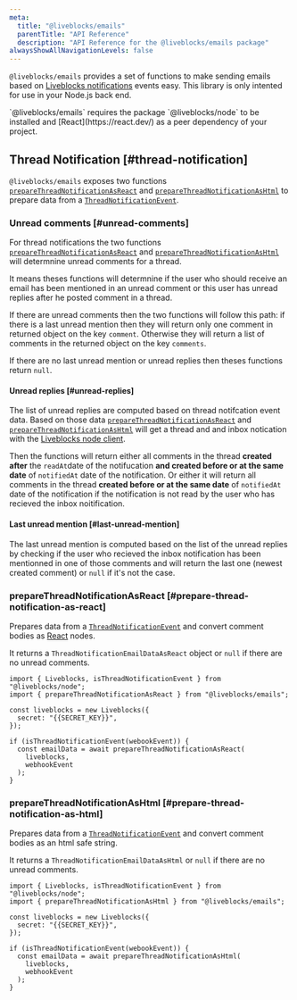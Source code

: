 ```yaml
---
meta:
  title: "@liveblocks/emails"
  parentTitle: "API Reference"
  description: "API Reference for the @liveblocks/emails package"
alwaysShowAllNavigationLevels: false
---
```


`@liveblocks/emails` provides a set of functions to make sending emails based on
[Liveblocks notifications](/docs/products/notifications) events easy. This
library is only intented for use in your Node.js back end.

<Banner title="Requirements">
  `@liveblocks/emails` requires the package `@liveblocks/node` to be installed
  and [React](https://react.dev/) as a peer dependency of your project.
</Banner>

## Thread Notification [#thread-notification]

`@liveblocks/emails` exposes two functions
[`prepareThreadNotificationAsReact`](#prepare-thread-notification-as-react) and
[`prepareThreadNotificationAsHtml`](#prepare-thread-notification-as-html) to
prepare data from a
[`ThreadNotificationEvent`](/docs/platform/webhooks#Thread-notification).

### Unread comments [#unread-comments]

For thread notifications the two functions
[`prepareThreadNotificationAsReact`](#prepare-thread-notification-as-react) and
[`prepareThreadNotificationAsHtml`](#prepare-thread-notification-as-html) will
determnine unread comments for a thread.

It means theses functions will determnine if the user who should receive an
email has been mentioned in an unread comment or this user has unread replies
after he posted comment in a thread.

If there are unread comments then the two functions will follow this path: if
there is a last unread mention then they will return only one comment in
returned object on the key `comment`. Otherwise they will return a list of
comments in the returned object on the key `comments`.

If there are no last unread mention or unread replies then theses functions
return `null`.

#### Unread replies [#unread-replies]

The list of unread replies are computed based on thread notifcation event data.
Based on those data
[`prepareThreadNotificationAsReact`](#prepare-thread-notification-as-react) and
[`prepareThreadNotificationAsHtml`](#prepare-thread-notification-as-html) will
get a thread and and inbox notication with the
[Liveblocks node client](d/ocs/api-reference/liveblocks-node#Liveblocks-client).

Then the functions will return either all comments in the thread **created
after** the `readAt`date of the notifucation **and created before or at the same
date** of `notifiedAt` date of the notification. Or either it will return all
comments in the thread **created before or at the same date** of `notifiedAt`
date of the notification if the notification is not read by the user who has
recieved the inbox noitification.

#### Last unread mention [#last-unread-mention]

The last unread mention is computed based on the list of the unread replies by
checking if the user who recieved the inbox notification has been mentionned in
one of those comments and will return the last one (newest created comment) or
`null` if it's not the case.

### prepareThreadNotificationAsReact [#prepare-thread-notification-as-react]

Prepares data from a
[`ThreadNotificationEvent`](/docs/platform/webhooks#Thread-notification) and
convert comment bodies as [React](https://react.dev/) nodes.

It returns a `ThreadNotificationEmailDataAsReact` object or `null` if there are
no unread comments.

```tsx
import { Liveblocks, isThreadNotificationEvent } from "@liveblocks/node";
import { prepareThreadNotificationAsReact } from "@liveblocks/emails";

const liveblocks = new Liveblocks({
  secret: "{{SECRET_KEY}}",
});

if (isThreadNotificationEvent(webookEvent)) {
  const emailData = await prepareThreadNotificationAsReact(
    liveblocks,
    webhookEvent
  );
}
```

### prepareThreadNotificationAsHtml [#prepare-thread-notification-as-html]

Prepares data from a
[`ThreadNotificationEvent`](/docs/platform/webhooks#Thread-notification) and
convert comment bodies as an html safe string.

It returns a `ThreadNotificationEmailDataAsHtml` or `null` if there are no
unread comments.

```tsx
import { Liveblocks, isThreadNotificationEvent } from "@liveblocks/node";
import { prepareThreadNotificationAsHtml } from "@liveblocks/emails";

const liveblocks = new Liveblocks({
  secret: "{{SECRET_KEY}}",
});

if (isThreadNotificationEvent(webookEvent)) {
  const emailData = await prepareThreadNotificationAsHtml(
    liveblocks,
    webhookEvent
  );
}
```
